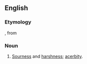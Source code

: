 ==English==

===Etymology===
{{etyl|la|en}} {{m|la|acerbitudo}}, from {{m|la|acerbus||bitter, severe}}

===Noun===
{{en-noun}}

# {{label|en|archaic}} [[sourness|Sourness]] and [[harshness]]; [[acerbity]].